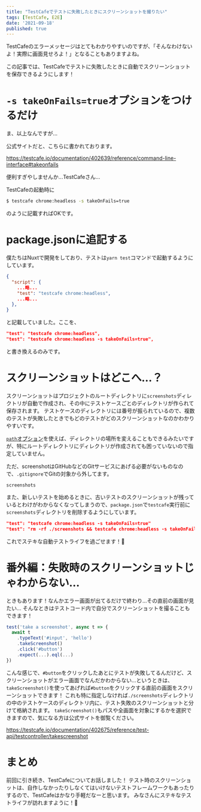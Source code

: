 ```yaml
---
title: "TestCafeでテストに失敗したときにスクリーンショットを撮りたい"
tags: [TestCafe, E2E]
date: '2021-09-18'
published: true
---
```


TestCafeのエラーメッセージはとてもわかりやすいのですが、「そんなわけないよ！実際に画面見せろよ！」となることもありますよね。

この記事では、TestCafeでテストに失敗したときに自動でスクリーンショットを保存できるようにします！

# `-s takeOnFails=true`オプションをつけるだけ

ま、以上なんですが...

公式サイトだと、こちらに書かれております。

https://testcafe.io/documentation/402639/reference/command-line-interface#takeonfails

便利すぎやしませんか...TestCafeさん...

TestCafeの起動時に

```sh
$ testcafe chrome:headless -s takeOnFails=true
```

のように記載すればOKです。

# package.jsonに追記する

僕たちはNuxtで開発をしており、テストは`yarn test`コマンドで起動するようにしています。

```json:package.json
{
  "script": {
    ...略...
    "test": "testcafe chrome:headless",
    ...略...
  },
}
```

と記載していました。ここを、

```json:package.json ins={2} del={1}
"test": "testcafe chrome:headless",
"test": "testcafe chrome:headless -s takeOnFails=true",
```

と書き換えるのみです。

# スクリーンショットはどこへ...？

スクリーンショットはプロジェクトのルートディレクトリに`screenshots`ディレクトリが自動で作成され、その中にテストケースごとのディレクトリが作られて保存されます。
テストケースのディレクトリには番号が振られているので、複数のテストが失敗したときでもどのテストがどのスクリーンショットなのかわかりやすいです。

[`path`オプション](https://testcafe.io/documentation/402639/reference/command-line-interface#path)を使えば、ディレクトリの場所を変えることもできるみたいですが、特にルートディレクトリにディレクトリが作成されても困っていないので指定していません。

ただ、screenshotはGitHubなどのGitサービスにあげる必要がないものなので、`.gitignore`でGitの対象から外してます。

```text:.gitignore
screenshots
```

また、新しいテストを始めるときに、古いテストのスクリーンショットが残っているとわけがわからなくなってしまうので、`package.json`で`testcafe`実行前に`screenshots`ディレクトリを削除するようにしています。

```json:package.json ins={2} del={1}
"test": "testcafe chrome:headless -s takeOnFails=true"
"test": "rm -rf ./screenshots && testcafe chrome:headless -s takeOnFails=true"
```

これでステキな自動テストライフを過ごせます！🎁

# 番外編：失敗時のスクリーンショットじゃわからない...

ときもあります！なんかエラー画面が出てるだけで終わり...その直前の画面が見たい...
そんなときはテストコード内で自分でスクリーンショットを撮ることもできます！

```js
test('take a screenshot', async t => {
  await t
    .typeText('#input', 'hello')
    .takeScreenshot()
    .click('#button')
    .expect(...).eql(...)
})
```

こんな感じで、`#button`をクリックしたあとにテストが失敗してるんだけど、スクリーンショットがエラー画面でなんだかわからない...というときは、`takeScreenshot()`を使ってあげれば`#button`をクリックする直前の画面をスクリーンショットできます！
これも特に指定しなければ`./screenshots`ディレクトリの中のテストケースのディレクトリ内に、テスト失敗のスクリーンショットと分けて格納されます。
`takeScreenshot()`もパスや全画面を対象にするかを選択できますので、気になる方は公式サイトを御覧ください。

https://testcafe.io/documentation/402675/reference/test-api/testcontroller/takescreenshot

# まとめ
前回に引き続き、TestCafeについてお話しました！
テスト時のスクリーンショットは、自作しなかったりしなくてはいけないテストフレームワークもあったりするので、TestCafeはかなり手軽だなーと思います。
みなさんにステキなテストライフが訪れますように！🤞
